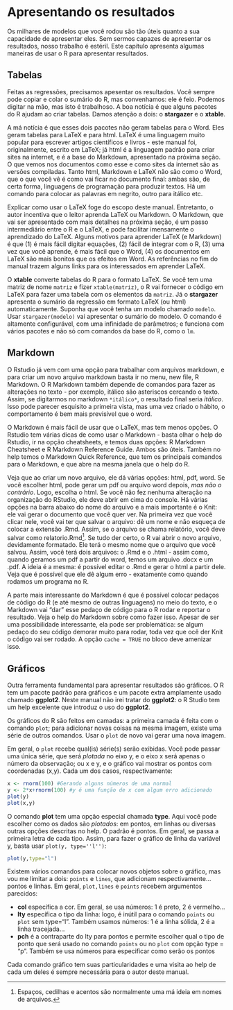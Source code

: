 # Apresentando os resultados

Os milhares de modelos que você rodou são tão úteis quanto a sua capacidade de apresentar eles. Sem sermos capazes de apresentar os resultados, nosso trabalho é estéril. Este capítulo apresenta algumas maneiras de usar o R para apresentar resultados. 

## Tabelas

Feitas as regressões, precisamos apesentar os resultados. Você sempre pode copiar e colar o sumário do R, mas convenhamos: ele é feio. Podemos digitar na mão, mas isto é trabalhoso. A boa notícia é que alguns pacotes do R ajudam ao criar tabelas. Damos atenção a dois: o **stargazer** e o **xtable**.

A má notícia é que esses dois pacotes não geram tabelas para o Word. Eles geram tabelas para LaTeX e para html. LaTeX é uma linguagem muito popular para escrever artigos científicos e livros - este manual foi, originalmente, escrito em LaTeX; já html é a linguagem padrão para criar sites na internet, e é a base do Markdown, apresentado na próxima seção. O que vemos nos documentos como esse e como sites da internet são as versões compiladas. Tanto html, Markdown e LaTeX não são como o Word, que o que você vê é como vai ficar no documento final: ambas são, de certa forma, linguagens de programação para produzir textos. Há um comando para colocar as palavras em negrito, outro para itálico etc. 

Explicar como usar o LaTeX foge do escopo deste manual. Entretanto, o autor incentiva que o leitor aprenda LaTeX ou Markdown. O Markdown, que vai ser apresentado com mais detalhes na próxima seção, é um passo intermediário entre o R e o LaTeX, e pode facilitar imensamente o aprendizado do LaTeX. Alguns motivos para aprender LaTeX (e Markdown) é que (1) é mais fácil digitar equações, (2) fácil de integrar com o R, (3) uma vez que você aprende, é mais fácil que o Word, (4) os documentos em LaTeX são mais bonitos que os efeitos em Word. As referências no fim do manual trazem alguns links para os interessados em aprender LaTeX. 

O **xtable** converte tabelas do R para o formato LaTeX. Se você tem uma matriz de nome `matriz` e fizer `xtable(matriz)`, o R vai fornecer o código em LaTeX para fazer uma tabela com os elementos da `matriz`.  Já o **stargazer** apresenta o sumário da regressão em formato LaTeX (ou html) automaticamente. Suponha que você tenha um modelo chamado `modelo`. Usar `stargazer(modelo)` vai apresentar o sumário do modelo. O comando é altamente configurável, com uma infinidade de parâmetros; e funciona com vários pacotes e não só com comandos da base do R, como o `lm`. 

## Markdown

O Rstudio já vem com uma opção para trabalhar com arquivos markdown, e para criar um novo arquivo markdown basta ir no menu, new file, R Markdown. O R Markdown também depende de comandos para fazer as alterações no texto - por exemplo, itálico são asteriscos cercando o texto. Assim, se digitarmos no markdown `*itálico*`, o resultado final seria *itálico*. Isso pode parecer esquisito a primeira vista, mas uma vez criado o hábito, o comportamento é bem mais previsível que o word.   

O Markdown é mais fácil de usar que o LaTeX, mas tem menos opções. O Rstudio tem várias dicas de como usar o Markdown - basta olhar o help do Rstudio, ir na opção cheatsheets, e temos duas opções: R Markdown Cheatsheet e R Markdown Reference Guide. Ambos são úteis. Também no help temos o Markdown Quick Reference, que tem os principais comandos para o Markdown, e que abre na mesma janela que o help do R. 

Veja que ao criar um novo arquivo, ele dá várias opções: html, pdf, word. Se você escolher html, pode gerar um pdf ou arquivo word depois, *mas não o contrário*. Logo, escolha o html. Se você não fez nenhuma alteração na organização do RStudio, ele deve abrir em cima do console. Há várias opções na barra abaixo do nome do arquivo e a mais importante é o Knit: ele vai gerar o documento que você quer ver. Na primeira vez que você clicar nele, você vai ter que salvar o arquivo: dê um nome e não esqueça de colocar a extensão .Rmd. Assim, se o arquivo se chama relatório, você deve salvar como relatorio.Rmd[^8]. Se tudo der certo, o R vai abrir o novo arquivo, devidamente formatado. Ele terá o mesmo nome que o arquivo que você salvou. Assim, você terá dois arquivos: o .Rmd e o .html - assim como, quando geramos um pdf a partir do word, temos um arquivo .docx e um .pdf. A ideia é a mesma: é possível editar o .Rmd e gerar o html a partir dele. Veja que é possível que ele dê algum erro - exatamente como quando rodamos um programa no R. 

A parte mais interessante do Markdown é que é possível colocar pedaços de código do R (e até mesmo de outras linguagens) no meio do texto, e o Markdown vai "dar" esse pedaço de código para o R rodar e reportar o resultado. Veja o help do Markdown sobre como fazer isso. Apesar de ser uma possibilidade interessante, ela pode ser problemática: se algum pedaço do seu código demorar muito para rodar, toda vez que ocê der Knit o código vai ser rodado. A opção `cache = TRUE` no bloco deve amenizar isso. 

## Gráficos

Outra ferramenta fundamental para apresentar resultados são gráficos. O R tem um pacote padrão para gráficos e um pacote extra amplamente usado chamado **ggplot2**. Neste manual não irei tratar do **ggplot2**: o R Studio tem um help excelente que introduz o uso do **ggplot2**.

Os gráficos do R são feitos em camadas: a primeira camada é feita com o comando `plot`; para adicionar novas coisas na mesma imagem, existe uma série de outros comandos. Usar o `plot` de novo vai gerar uma nova imagem. 

Em geral, o `plot` recebe qual(is) série(s) serão exibidas. Você pode passar uma única série, que será *plotada* no eixo y, e o eixo x será apenas o número da observação; ou x e y, e o gráfico vai mostrar os pontos com coordenadas (x,y). Cada um dos casos, respectivamente:

```r
x <- rnorm(100) #Gerando alguns números de uma normal
y <- 2*x+rnorm(100) #y é uma função de x com algum erro adicionado
plot(y)
plot(x,y)
```

O comando **plot** tem uma opção especial chamada **type**. Aqui você pode escolher como os dados são *plotados*: em pontos, em linhas ou diversas outras opções descritas no help. O padrão é pontos. Em geral, se passa a primeira letra de cada tipo. Assim, para fazer o gráfico de linha da variável y, basta usar `plot(y, type=''l'')`:

```r
plot(y,type="l")
```

Existem vários comandos para colocar novos objetos sobre o gráfico, mas vou me limitar a dois: `points` e `lines`, que adicionam respectivamente... pontos e linhas. Em geral, `plot,lines` e `points` recebem argumentos parecidos:

* **col** específica a cor. Em geral, se usa números: 1 é preto, 2 é vermelho...
* **lty** específica o tipo da linha: logo, é inútil para o comando `points` ou `plot` sem type="l". Também usamos números: 1 é a linha sólida, 2 é a linha tracejada...
* **pch** é a contraparte do lty para pontos e permite escolher qual o tipo de ponto que será usado no comando `points` ou no `plot` com opção type = "p". Também se usa números para especificar como serão os pontos

Cada comando gráfico tem suas particularidades e uma visita ao help de cada um deles é sempre necessária para o autor deste manual. 

[^8]: Espaços, cedilhas e acentos são normalmente uma má ideia em nomes de arquivos.